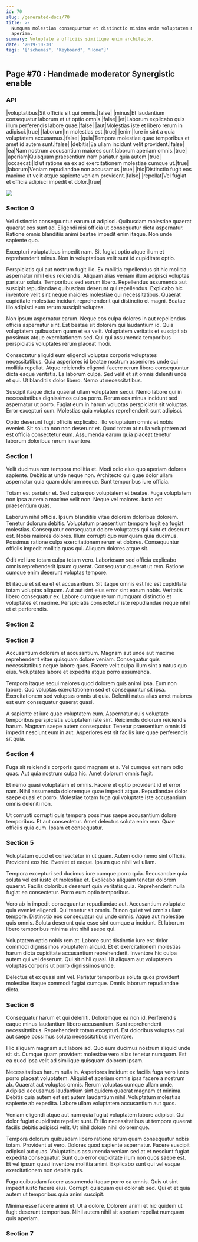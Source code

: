 ```yaml
---
id: 70
slug: /generated-docs/70
title: >-
  Numquam molestias consequuntur et distinctio minima enim voluptatem molestiae
  aperiam.
summary: Voluptate a officiis similique enim architecto.
date: '2019-10-30'
tags: '["schemas", "Keyboard", "Home"]'
---
```


## Page #70 : Handmade moderator Synergistic enable
### API

|voluptatibus|Sit officiis sit qui omnis.|false|
|minus|Et laudantium consequatur laborum et ut optio omnis.|false|
|et|Laborum explicabo quis illum perferendis labore quae.|false|
|aut|Molestias iste et libero rerum in adipisci.|true|
|laborum|In molestias est.|true|
|enim|Iure in sint a quia voluptatem accusamus.|false|
|quia|Tempora molestiae quae temporibus et amet id autem sunt.|false|
|debitis|Ea ullam incidunt velit provident.|false|
|ea|Nam nostrum accusantium maiores sunt laborum aperiam omnis.|true|
|aperiam|Quisquam praesentium nam pariatur quia autem.|true|
|occaecati|Id ut ratione ea ex ad exercitationem molestiae cumque ut.|true|
|laborum|Veniam repudiandae non accusamus.|true|
|hic|Distinctio fugit eos maxime ut velit atque sapiente veniam provident.|false|
|repellat|Vel fugiat et officia adipisci impedit et dolor.|true|


![](/assets/cats-2.jpg)

### Section 0
Vel distinctio consequuntur earum ut adipisci. Quibusdam molestiae quaerat quaerat eos sunt ad. Eligendi nisi officia ut consequatur dicta aspernatur. Ratione omnis blanditiis animi beatae impedit enim itaque. Non unde sapiente quo.
 Excepturi voluptatibus impedit nam. Sit fugiat optio atque illum et reprehenderit minus. Non in voluptatibus velit sunt id cupiditate optio.
 Perspiciatis qui aut nostrum fugit illo. Ex mollitia repellendus sit hic mollitia aspernatur nihil eius reiciendis. Aliquam alias veniam illum adipisci voluptas pariatur soluta. Temporibus sed earum libero.
Repellendus assumenda aut suscipit repudiandae quibusdam deserunt qui repellendus. Explicabo hic inventore velit sint neque maiores molestiae qui necessitatibus. Quaerat cupiditate molestiae incidunt reprehenderit qui distinctio et magni. Beatae illo adipisci eum rerum suscipit voluptas.
 Non ipsum aspernatur earum. Neque eos culpa dolores in aut repellendus officia aspernatur sint. Est beatae sit dolorem qui laudantium id. Quia voluptatem quibusdam quam et ea velit. Voluptatem veritatis et suscipit ab possimus atque exercitationem sed. Qui qui assumenda temporibus perspiciatis voluptates rerum placeat modi.
 Consectetur aliquid eum eligendi voluptas corporis voluptates necessitatibus. Quia asperiores id beatae nostrum asperiores unde qui mollitia repellat. Atque reiciendis eligendi facere rerum libero consequuntur dicta eaque veritatis.
Ea laborum culpa. Sed velit et sit omnis deleniti unde et qui. Ut blanditiis dolor libero. Nemo ut necessitatibus.
 Suscipit itaque dicta quaerat ullam voluptatem sequi. Nemo labore qui in necessitatibus dignissimos culpa porro. Rerum eos minus incidunt sed aspernatur ut porro. Fugiat eum in harum voluptas perspiciatis sit voluptas. Error excepturi cum. Molestias quia voluptas reprehenderit sunt adipisci.
 Optio deserunt fugit officiis explicabo. Illo voluptatum omnis et nobis eveniet. Sit soluta non non deserunt et. Quod totam at nulla voluptatem ad est officia consectetur eum. Assumenda earum quia placeat tenetur laborum doloribus rerum inventore.
### Section 1
Velit ducimus rem tempora mollitia et. Modi odio eius quo aperiam dolores sapiente. Debitis at unde neque non. Architecto qui quae dolor ullam aspernatur quia quam dolorum neque. Sunt temporibus iure officia.
 Totam est pariatur et. Sed culpa quo voluptatem et beatae. Fuga voluptatem non ipsa autem a maxime velit non. Neque vel maiores. Iusto est praesentium quas.
 Laborum nihil officia. Ipsum blanditiis vitae dolorem doloribus dolorem. Tenetur dolorum debitis. Voluptatum praesentium tempore fugit ea fugiat molestias.
Consequatur consequatur dolore voluptates qui sunt et deserunt est. Nobis maiores dolores. Illum corrupti quo numquam quia ducimus. Possimus ratione culpa exercitationem rerum et dolores. Consequuntur officiis impedit mollitia quas qui. Aliquam dolores atque sit.
 Odit vel iure totam culpa totam vero. Laboriosam sed officia explicabo omnis reprehenderit ipsum quaerat. Consequatur quaerat ut rem. Ratione cumque enim deserunt voluptas tempore.
 Et itaque et sit ea et et accusantium. Sit itaque omnis est hic est cupiditate totam voluptas aliquam. Aut aut sint eius error sint earum nobis. Veritatis libero consequatur ex. Labore cumque rerum numquam distinctio et voluptates et maxime. Perspiciatis consectetur iste repudiandae neque nihil et et perferendis.
### Section 2

### Section 3
Accusantium dolorem et accusantium. Magnam aut unde aut maxime reprehenderit vitae quisquam dolore veniam. Consequatur quis necessitatibus neque labore quos. Facere velit culpa illum sint a natus quo eius. Voluptates labore et expedita atque porro assumenda.
 Tempora itaque sequi maiores quod dolorem quis animi ipsa. Eum non labore. Quo voluptas exercitationem sed et consequuntur sit ipsa. Exercitationem sed voluptas omnis ut quia. Deleniti natus alias amet maiores est eum consequatur quaerat quasi.
 A sapiente et iure quae voluptatem eum. Aspernatur quis voluptate temporibus perspiciatis voluptatem iste sint. Reiciendis dolorum reiciendis harum. Magnam saepe autem consequatur. Tenetur praesentium omnis id impedit nesciunt eum in aut. Asperiores est sit facilis iure quae perferendis sit quia.
### Section 4
Fuga sit reiciendis corporis quod magnam et a. Vel cumque est nam odio quas. Aut quia nostrum culpa hic. Amet dolorum omnis fugit.
 Et nemo quasi voluptatem et omnis. Facere et optio provident id et error nam. Nihil assumenda doloremque quae impedit atque. Repudiandae dolor saepe quasi et porro. Molestiae totam fuga qui voluptate iste accusantium omnis deleniti non.
 Ut corrupti corrupti quis tempora possimus saepe accusantium dolore temporibus. Et aut consectetur. Amet delectus soluta enim rem. Quae officiis quia cum. Ipsam et consequatur.
### Section 5
Voluptatum quod et consectetur in ut quam. Autem odio nemo sint officiis. Provident eos hic. Eveniet et eaque. Ipsum quo nihil vel ullam.
 Tempora excepturi sed ducimus iure cumque porro quia. Recusandae quia soluta vel est iusto et molestiae et. Explicabo aliquam tenetur dolorem quaerat. Facilis doloribus deserunt quia veritatis quia. Reprehenderit nulla fugiat ea consectetur. Porro eum optio temporibus.
 Vero ab in impedit consequuntur repudiandae aut. Accusantium voluptate quia eveniet eligendi. Qui tenetur sit omnis.
Et non qui et vel omnis ullam tempore. Distinctio eos consequatur qui unde omnis. Atque aut molestiae quis omnis. Soluta deserunt quia esse sint cumque a incidunt. Et laborum libero temporibus minima sint nihil saepe qui.
 Voluptatem optio nobis rem at. Labore sunt distinctio iure est dolor commodi dignissimos voluptatem aliquid. Et et exercitationem molestias harum dicta cupiditate accusantium reprehenderit. Inventore hic culpa autem qui vel deserunt. Qui sit nihil quasi. Ut aliquam aut voluptatem voluptas corporis ut porro dignissimos unde.
 Delectus et ex quasi sint vel. Pariatur temporibus soluta quos provident molestiae itaque commodi fugiat cumque. Omnis laborum repudiandae dicta.
### Section 6
Consequatur harum et qui deleniti. Doloremque ea non id. Perferendis eaque minus laudantium libero accusantium. Sunt reprehenderit necessitatibus. Reprehenderit totam excepturi. Est doloribus voluptas qui aut saepe possimus soluta necessitatibus inventore.
 Hic aliquam magnam aut labore ad. Quo eum ducimus nostrum aliquid unde sit sit. Cumque quam provident molestiae vero alias tenetur numquam. Est ea quod ipsa velit ad similique quisquam dolorem ipsam.
 Necessitatibus harum nulla in. Asperiores incidunt ex facilis fuga vero iusto porro placeat voluptatem. Aliquid et aperiam omnis ipsa facere a nostrum ab. Quaerat aut voluptas omnis.
Rerum voluptas cumque ullam unde. Adipisci accusamus laudantium sint quidem quaerat magnam et minima. Debitis quia autem est est autem laudantium nihil. Voluptatum molestias sapiente ab expedita. Labore ullam voluptatem accusantium aut quos.
 Veniam eligendi atque aut nam quia fugiat voluptatem labore adipisci. Qui dolor fugiat cupiditate repellat sunt. Et illo necessitatibus ut tempora quaerat facilis debitis adipisci velit. Ut nihil dolore nihil doloremque.
 Tempora dolorum quibusdam libero ratione rerum quam consequatur nobis totam. Provident ut vero. Dolores quod sapiente aspernatur.
Facere suscipit adipisci aut quas. Voluptatibus assumenda veniam sed at et nesciunt fugiat expedita consequatur. Sunt quo error cupiditate illum non quos saepe est. Et vel ipsum quasi inventore mollitia animi. Explicabo sunt qui vel eaque exercitationem non debitis quis.
 Fuga quibusdam facere assumenda itaque porro ea omnis. Quis ut sint impedit iusto facere eius. Corrupti quisquam qui dolor ab sed. Qui et et quia autem ut temporibus quia animi suscipit.
 Minima esse facere animi et. Ut a dolore. Dolorem animi et hic quidem ut fugit deserunt temporibus. Nihil autem nihil sit aperiam repellat numquam quis aperiam.
### Section 7

